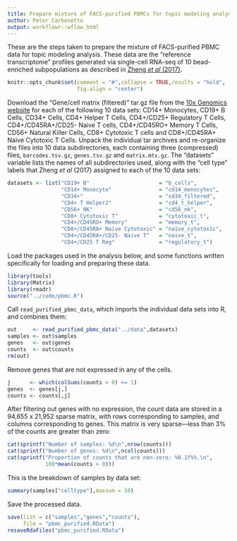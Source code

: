 ```yaml
---
title: Prepare mixture of FACS-purified PBMCs for topic modeling analysis
author: Peter Carbonetto
output: workflowr::wflow_html
---
```


These are the steps taken to prepare the mixture of FACS-purified
PBMC data for topic modeling analysis. These data are the "reference
transcriptome" profiles generated via single-cell RNA-seq of 10
bead-enriched subpopulations as described in
[Zheng *et al* (2017)][zheng-2017].

```r
knitr::opts_chunk$set(comment = "#",collapse = TRUE,results = "hold",
                      fig.align = "center")
```

Download the "Gene/cell matrix (filtered)" tar.gz file from the
[10x Genomics website][10x-data] for each of the following 10 data
sets: CD14+ Monocytes, CD19+ B Cells, CD34+ Cells, CD4+ Helper T
Cells, CD4+/CD25+ Regulatory T Cells, CD4+/CD45RA+/CD25- Naive T
cells, CD4+/CD45RO+ Memory T Cells, CD56+ Natural Killer Cells, CD8+
Cytotoxic T cells and CD8+/CD45RA+ Naive Cytotoxic T Cells. Unpack the
individual tar archives and re-organize the files into 10 data
subdirectories, each containing three (compressed) files,
`barcodes.tsv.gz`, `genes.tsv.gz` and `matrix.mtx.gz`. The "datasets"
variable lists the names of all subdirectories used, along with the
"cell type" labels that Zheng *et al* (2017) assigned to each of the
10 data sets:

```r
datasets <- list("CD19+ B"                      = "b_cells",
                 "CD14+ Monocyte"               = "cd14_monocytes",
                 "CD34+"                        = "cd34_filtered",
                 "CD4+ T Helper2"               = "cd4_t_helper",
                 "CD56+ NK"                     = "cd56_nk",
                 "CD8+ Cytotoxic T"             = "cytotoxic_t",
                 "CD4+/CD45RO+ Memory"          = "memory_t",
                 "CD8+/CD45RA+ Naive Cytotoxic" = "naive_cytotoxic",
                 "CD4+/CD45RA+/CD25- Naive T"   = "naive_t",
                 "CD4+/CD25 T Reg"              = "regulatory_t")
```

Load the packages used in the analysis below, and some functions
written specifically for loading and preparing these data.

```r
library(tools)
library(Matrix)
library(readr)
source("../code/pbmc.R")
```

Call `read_purified_pbmc_data`, which imports the individual data sets
into R, and combines them:

```r
out     <- read_purified_pbmc_data("../data",datasets)
samples <- out$samples
genes   <- out$genes
counts  <- out$counts
rm(out)
```

Remove genes that are not expressed in any of the cells.

```r
j      <- which(colSums(counts > 0) >= 1)
genes  <- genes[j,]
counts <- counts[,j]
```

After filtering out genes with no expression, the count data are
stored in a 94,655 x 21,952 sparse matrix, with rows corresponding to
samples, and columns corresponding to genes. This matrix is very
sparse---less than 3% of the counts are greater than zero:

```r
cat(sprintf("Number of samples: %d\n",nrow(counts)))
cat(sprintf("Number of genes: %d\n",ncol(counts)))
cat(sprintf("Proportion of counts that are non-zero: %0.1f%%.\n",
            100*mean(counts > 0)))
```

This is the breakdown of samples by data set:

```r
summary(samples["celltype"],maxsum = 10)
```

Save the processed data.

```r
save(list = c("samples","genes","counts"),
     file = "pbmc_purified.RData")
resaveRdaFiles("pbmc_purified.RData")
```

[zheng-2017]: https://doi.org/10.1038/ncomms14049
[10x-data]: https://support.10xgenomics.com/single-cell-gene-expression/datasets
